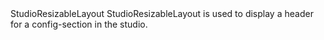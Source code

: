 
<Meta of={StudioResizableLayoutStories} />

<Heading level={1} size='small'>
  StudioResizableLayout
</Heading>
<Paragraph>
  StudioResizableLayout is used to display a header for a config-section in the studio.
</Paragraph>

<Canvas of={StudioResizableLayoutStories.Preview} />
